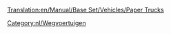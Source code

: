 [[Translation:en/Manual/Base Set/Vehicles/Paper Trucks]]

{{nl/Wegvoertuig|name     = Uhl Papiertruck
  |img      = Uhl_Paper_Truck.png
  |price    = £4.592 (€9.184)  
  |speed    = 30 mph (48 km/h)
  |annual   = £421 (€842)
  |designed = 1936
  |life     = 15
  |capacity = 15 ton papier
}}
{{nl/Wegvoertuig|name     = Balogh Papiertruck
  |img      = Balogh_Paper_Truck.png
  |price    = £5.535 (11.070) 
  |speed    = 55 mph (88 km/h)
  |annual   = £787 (€1.574)
  |designed = 1979
  |life     = 15
  |capacity = 18 ton papier
}}
{{nl/Wegvoertuig|name     = MPS Papiertruck
  |img      = MPS_Paper_Truck.png
  |price    = £5.945 (11.890) 
  |speed    = 70 mph (112 km/h)
  |annual   = £1.125 (€2.250)
  |designed = 2007
  |life     = 15
  |capacity = 20 ton papier
}}

[[Category:nl/Wegvoertuigen]]